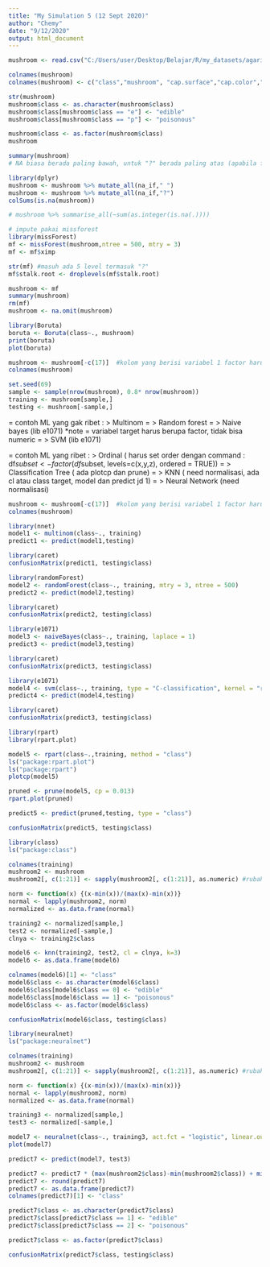 ---
title: "My Simulation 5 (12 Sept 2020)"
author: "Chemy"
date: "9/12/2020"
output: html_document
---

```{r read file}
mushroom <- read.csv("C:/Users/user/Desktop/Belajar/R/my_datasets/agaricus-lepiota.data", header=FALSE)
```

```{r rapihin}
colnames(mushroom)
colnames(mushroom) <- c("class","mushroom", "cap.surface","cap.color","bruises","odor","gill.attachment", "gill.spacing", "gill.size","gill.color","stalk.shape","stalk.root"           ,"stalk.surface.above.ring", "stalk.surface.below.ring", "stalk.color.above.ring","stalk.color.below.ring", "veil.type","veil.color"        ,"ring.number", "ring.type", "spore.print.color","population","habitat" )

str(mushroom)
mushroom$class <- as.character(mushroom$class)
mushroom$class[mushroom$class == "e"] <- "edible"
mushroom$class[mushroom$class == "p"] <- "poisonous"

mushroom$class <- as.factor(mushroom$class)
mushroom
```


```{r cek apakah ada blank, tanda tanya dan NA}

summary(mushroom)
# NA biasa berada paling bawah, untuk "?" berada paling atas (apabila factor)

library(dplyr)
mushroom <- mushroom %>% mutate_all(na_if," ")
mushroom <- mushroom %>% mutate_all(na_if,"?")
colSums(is.na(mushroom))

# mushroom %>% summarise_all(~sum(as.integer(is.na(.))))

# impute pakai missforest
library(missForest)
mf <- missForest(mushroom,ntree = 500, mtry = 3)
mf <- mf$ximp

str(mf) #masuh ada 5 level termasuk "?"
mf$stalk.root <- droplevels(mf$stalk.root)

mushroom <- mf
summary(mushroom)
rm(mf)
mushroom <- na.omit(mushroom)
```

```{r feature selection}
library(Boruta)
boruta <- Boruta(class~., mushroom)
print(boruta)
plot(boruta)
```


```{r split}
mushroom <- mushroom[-c(17)]  #kolom yang berisi variabel 1 factor harus di exclude
colnames(mushroom)

set.seed(69)
sample <- sample(nrow(mushroom), 0.8* nrow(mushroom))
training <- mushroom[sample,]
testing <- mushroom[-sample,]
```

= contoh ML yang gak ribet : > Multinom
=                            > Random forest
=                            > Naive bayes (lib e1071) *note = variabel target harus berupa factor, tidak bisa numeric
=                            > SVM (lib e1071)

= contoh ML yang ribet : > Ordinal ( harus set order dengan command : df$subset <- factor(df$subset, levels=c(x,y,z), ordered = TRUE))
=                        > Classification Tree ( ada plotcp dan prune)
=                        > KNN ( need normalisasi, ada cl atau class target, model dan predict jd 1)
=                        > Neural Network (need normalisasi)

```{r multinom}
mushroom <- mushroom[-c(17)]  #kolom yang berisi variabel 1 factor harus di exclude
colnames(mushroom)

library(nnet)
model1 <- multinom(class~., training)
predict1 <- predict(model1,testing)

library(caret)
confusionMatrix(predict1, testing$class)

```

```{r randomforest}
library(randomForest)
model2 <- randomForest(class~., training, mtry = 3, ntree = 500)
predict2 <- predict(model2,testing)

library(caret)
confusionMatrix(predict2, testing$class)

```

```{r naivebayes}
library(e1071)
model3 <- naiveBayes(class~., training, laplace = 1)
predict3 <- predict(model3,testing)

library(caret)
confusionMatrix(predict3, testing$class)
```

```{r svm}
library(e1071)
model4 <- svm(class~., training, type = "C-classification", kernel = "rad")
predict4 <- predict(model4,testing)

library(caret)
confusionMatrix(predict3, testing$class)
```


```{r classification tree}
library(rpart)
library(rpart.plot)

model5 <- rpart(class~.,training, method = "class")
ls("package:rpart.plot")
ls("package:rpart")
plotcp(model5)

pruned <- prune(model5, cp = 0.013)
rpart.plot(pruned)

predict5 <- predict(pruned,testing, type = "class")

confusionMatrix(predict5, testing$class)
```


```{r knn}
library(class)
ls("package:class")

colnames(training)
mushroom2 <- mushroom
mushroom2[, c(1:21)] <- sapply(mushroom2[, c(1:21)], as.numeric) #rubah semua kolom jadi numeric

norm <- function(x) {(x-min(x))/(max(x)-min(x))}
normal <- lapply(mushroom2, norm)
normalized <- as.data.frame(normal)

training2 <- normalized[sample,]
test2 <- normalized[-sample,]
clnya <- training2$class

model6 <- knn(training2, test2, cl = clnya, k=3)
model6 <- as.data.frame(model6)

colnames(model6)[1] <- "class"
model6$class <- as.character(model6$class)
model6$class[model6$class == 0] <- "edible"
model6$class[model6$class == 1] <- "poisonous"
model6$class <- as.factor(model6$class)

confusionMatrix(model6$class, testing$class)
```


```{r cnn}
library(neuralnet)
ls("package:neuralnet")

colnames(training)
mushroom2 <- mushroom
mushroom2[, c(1:21)] <- sapply(mushroom2[, c(1:21)], as.numeric) #rubah semua kolom jadi numeric

norm <- function(x) {(x-min(x))/(max(x)-min(x))}
normal <- lapply(mushroom2, norm)
normalized <- as.data.frame(normal)

training3 <- normalized[sample,]
test3 <- normalized[-sample,]

model7 <- neuralnet(class~., training3, act.fct = "logistic", linear.output = FALSE, hidden = c(15,10,5))
plot(model7)

predict7 <- predict(model7, test3)

predict7 <- predict7 * (max(mushroom2$class)-min(mushroom2$class)) + min(mushroom2$class)
predict7 <- round(predict7)
predict7 <- as.data.frame(predict7)
colnames(predict7)[1] <- "class"

predict7$class <- as.character(predict7$class)
predict7$class[predict7$class == 1] <- "edible"
predict7$class[predict7$class == 2] <- "poisonous"

predict7$class <- as.factor(predict7$class)

confusionMatrix(predict7$class, testing$class)
```


































